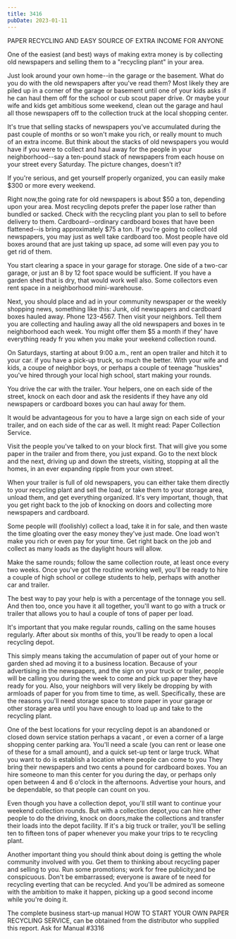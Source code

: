 ```yaml
---
title: 3416
pubDate: 2023-01-11
---
```


PAPER RECYCLING AND EASY SOURCE OF EXTRA INCOME FOR ANYONE

One of the easiest (and best) ways of making extra money is by collecting old newspapers and selling them to a "recycling plant" in your area.

Just look around your own home--in the garage or the basement. What do you do with the old newspapers after you've read them? Most likely they are piled up in a corner of the garage or basement until one of your kids asks if he can haul them off for the school or cub scout paper drive. Or maybe your wife and kids get ambitious some weekend, clean out the garage and haul all those newspapers off to  the collection truck at the local shopping center.


It's true that selling stacks of newspapers you've accumulated during the past couple of months or so won't make you rich, or really mount to much of an extra income. But think about the stacks of old newspapers you would have if you were to collect and haul away for the people in your neighborhood--say a ten-pound stack of newspapers from each house on your street every Saturday. The picture changes, doesn't it?

If you're serious, and get yourself properly organized, you can easily make $300 or more every weekend.

Right now,the going rate for old newspapers is about $50 a ton, depending upon your area. Most recycling depots prefer the paper lose rather than bundled or sacked. Check with the recycling plant you plan to sell to before delivery to them. Cardboard--ordinary cardboard boxes that have been flattened--is bring approximately $75 a ton. If you're going to collect old newspapers, you may just as well take cardboard too. Most people have old boxes around that are just taking up space, ad some will even pay you to get rid of them.

You start clearing a space in your garage for storage. One side of a two-car garage, or just an 8 by 12 foot space would be sufficient. If you have a garden shed that is dry, that would work well also. Some collectors even rent space in a neighborhood mini-warehouse.

Next, you should place and ad in your community newspaper or the weekly shopping news, something like this: Junk, old newspapers and cardboard boxes hauled away. Phone 123-4567. Then visit your neighbors. Tell them you are collecting and hauling away all the old newspapers and boxes in te neighborhood each week. You might offer them $5 a month if they' have everything ready fr you when you make your weekend collection round.

On Saturdays, starting at about 9:00 a.m., rent an open trailer and hitch it to your car. if you have a pick-up truck, so much the better. With your wife and kids, a coupe of neighbor boys, or perhaps a couple of teenage "huskies" you've hired through your local high school, start making your rounds.

You drive the car with the trailer. Your helpers, one on each side of the street, knock on each door and ask the residents if they have any old newspapers or cardboard boxes you can haul away for them.

It would be advantageous for you to have a large sign on each side of your trailer, and on each side of the car as well. It might read: Paper Collection Service.

Visit the people you've talked to on your block first. That will give you some paper in the trailer and from there, you just expand. Go to the next block and the next, driving up and down the streets, visiting, stopping at all the homes, in an ever expanding ripple from your own street.

When your trailer is full of old newspapers, you can either take them directly to your recycling plant and sell the load, or take them to your storage area, unload them, and get everything organized. It's very important, though, that you get right back to the job of knocking on doors and collecting more newspapers and cardboard.

Some people will (foolishly) collect a load, take it in for sale, and then waste the time gloating over the easy money they've just made. One load won't make you rich or even pay for your time. Get right back on the job and collect as many loads as the daylight hours will allow.

Make the same rounds; follow the same collection  route, at least once every two weeks. Once you've got the routine working well, you'll be ready to hire a couple of high school or college students to help, perhaps with another car and trailer.

The best way to pay your help is with a percentage of the tonnage you sell. And then too, once you have it all together, you'll want to go with a truck or trailer that allows you to haul a couple of tons of paper per load.

It's important that you make regular rounds, calling on the same houses regularly. After about six months of this, you'll be ready to open a local recycling depot.


This simply means taking the accumulation of paper out of your home or garden shed ad moving it to a business location. Because of your advertising in the newspapers, and the sign on your truck or trailer, people will be calling you during the week to come and pick up paper they have ready for you. Also, your neighbors will very likely be dropping by with armloads of paper for you from time to time, as well. Specifically, these are the reasons you'll need storage space to store paper in your garage or other storage area until you have enough to load up and take to the recycling plant.

One of the best locations for your recycling depot is an abandoned or closed down service station perhaps a vacant , or even a corner of a large shopping center parking ara. You'll need a scale (you can rent or lease one of these for a small amount), and a quick set-up tent or large truck.
What you want to do is establish a location where people can come to you They bring their newspapers and two cents a pound for cardboard boxes. You an hire someone to man this center  for you during the day, or perhaps only open between 4 and 6 o'clock in the afternoons. Advertise your hours, and be dependable, so that people can count on you.

Even though you have a collection depot, you'll still want to continue your weekend collection rounds. But with a collection depot,you can hire other people to do the driving, knock on doors,make the collections and transfer their loads into the depot facility. If it's a big truck or trailer, you'll be selling ten to fifteen tons of paper whenever you make your trips to te recycling plant.

Another important thing you should think about doing is getting the whole community involved with you. Get them to thinking about recycling paper and selling to you. Run some promotions; work for free publicity;and be conspicuous. Don't be embarrassed; everyone is aware of te need for recycling everting that can be recycled. And you'll be admired as someone with the ambition to make it happen, picking up a good second income while you're doing it.

The complete business start-up manual HOW TO START YOUR OWN PAPER RECYCLING SERVICE, can be obtained from the distributor who supplied this report. Ask for Manual #3316